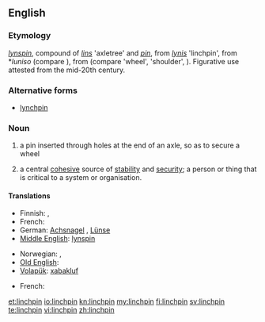 ==English==

===Etymology===
{{etyl|enm}} ''[[lynspin]]'', compound of ''[[lins]]'' 'axletree' and ''[[pin]]'', from {{etyl|ang}} ''[[lynis]]'' 'linchpin', from {{proto|Germanic}} *''luniso'' (compare {{etyl|de|-}} {{term|Lünse}}), from {{proto|Indo-European}} (compare {{etyl|cy|-}} {{term|olwyn}} 'wheel', {{etyl|hy|-}} {{term|ołn}} 'shoulder', {{etyl|sa|-}} {{term|āṇís}}). Figurative use attested from the mid-20th century.

===Alternative forms===
* [[lynchpin]]

===Noun===
{{en-noun}}

# a pin inserted through holes at the end of an axle, so as to secure a wheel
# {{figuratively}} a central [[cohesive]] source of [[stability]] and [[security]]; a person or thing that is critical to a system or organisation.

====Translations====
{{trans-top|a securing pin}}
* Finnish: {{t|fi|sokka}}, {{t|fi|rengassokka}}
* French: {{t|fr|cheville|f}}
* German: [[Achsnagel]] {{m}}, [[Lünse]] {{f}}
* [[Middle English]]: [[lynspin]]
{{trans-mid}}
* Norwegian: {{t-|no|sikring|m}}, {{t-|no|splint|m}}
* [[Old English]]: {{t|ang|lynis|m|xs=Old English}}
* [[Volapük]]: [[xabakluf]]
{{trans-bottom}}
{{trans-top|central cohesive source of stability and security}}
* French: {{t+|fr|cheville ouvrière|f}}
{{trans-mid}}
{{trans-bottom}}

[[et:linchpin]]
[[io:linchpin]]
[[kn:linchpin]]
[[my:linchpin]]
[[fi:linchpin]]
[[sv:linchpin]]
[[te:linchpin]]
[[vi:linchpin]]
[[zh:linchpin]]